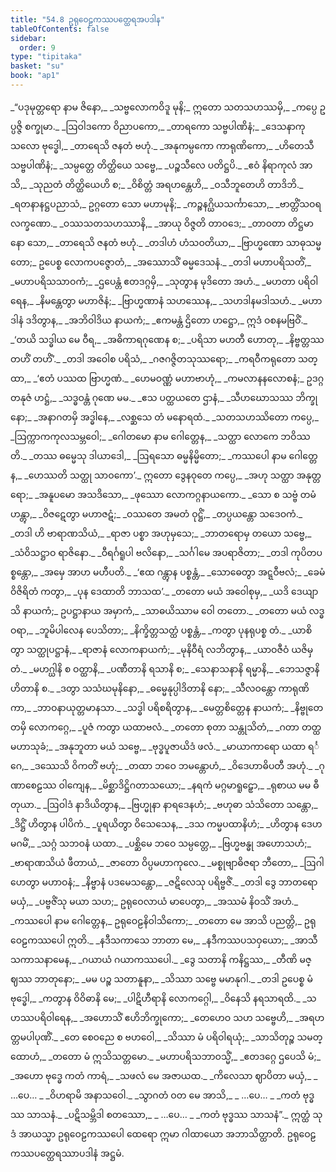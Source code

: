 ```yaml
---
title: "54.8 ဥရုဝေဠကဿပတ္ထေရအပဒါန"
tableOfContents: false
sidebar:
  order: 9
type: "tipitaka"
basket: "su"
book: "ap1"
---
```



<DynamicBreadcrumb />

<Division number="251" book="ap1">

<Paragraph number="7212" type="verses" book="ap1">
_“ပဒုမုတ္တရော နာမ ဇိနော,_  
_သဗ္ဗလောကဝိဒူ မုနိ;_  
ဣတော သတသဟဿမှိ,_  
_ကပ္ပေ ဥပ္ပဇ္ဇိ စက္ခုမာ._  

</Paragraph>

</Division>
<Division number="252" book="ap1">

<Paragraph number="7213" type="verses" book="ap1">
_ဩဝါဒကော ဝိညာပကော,_  
_တာရကော သဗ္ဗပါဏိနံ;_  
_ဒေသနာကုသလော ဗုဒ္ဓေါ,_  
_တာရေသိ ဇနတံ ဗဟုံ._  

</Paragraph>

</Division>
<Division number="253" book="ap1">

<Paragraph number="7214" type="verses" book="ap1">
_အနုကမ္ပကော ကာရုဏိကော,_  
_ဟိတေသီ သဗ္ဗပါဏိနံ;_  
_သမ္ပတ္တေ တိတ္ထိယေ သဗ္ဗေ,_  
_ပဉ္စသီလေ ပတိဋ္ဌပိ._  

</Paragraph>

</Division>
<Division number="254" book="ap1">

<Paragraph number="7215" type="verses" book="ap1">
_ဧဝံ နိရာကုလံ အာသိ,_  
_သုညတံ တိတ္ထိယေဟိ စ;_  
_ဝိစိတ္တံ အရဟန္တေဟိ,_  
_ဝသီဘူတေဟိ တာဒိဘိ._  

</Paragraph>

</Division>
<Division number="255" book="ap1">

<Paragraph number="7216" type="verses" book="ap1">
_ရတနာနဋ္ဌပညာသံ,_  
ဥဂ္ဂတော သော မဟာမုနိ;_  
_ကဉ္စနဂ္ဃိယသင်္ကာသော,_  
_ဗာတ္တိံသဝရလက္ခဏော._  

</Paragraph>

</Division>
<Division number="256" book="ap1">

<Paragraph number="7217" type="verses" book="ap1">
_ဝဿသတသဟဿာနိ,_  
_အာယု ဝိဇ္ဇတိ တာဝဒေ;_  
_တာဝတာ တိဋ္ဌမာနော သော,_  
_တာရေသိ ဇနတံ ဗဟုံ._  

</Paragraph>

</Division>
<Division number="257" book="ap1">

<Paragraph number="7218" type="verses" book="ap1">
_တဒါဟံ ဟံသဝတိယာ,_  
_ဗြာဟ္မဏော သာဓုသမ္မတော;_  
ဥပေစ္စ လောကပဇ္ဇောတံ,_  
_အဿောသိံ ဓမ္မဒေသနံ._  

</Paragraph>

</Division>
<Division number="258" book="ap1">

<Paragraph number="7219" type="verses" book="ap1">
_တဒါ မဟာပရိသတိံ,_  
_မဟာပရိသသာဝကံ;_  
_ဌပေန္တံ ဧတဒဂ္ဂမှိ,_  
_သုတွာန မုဒိတော အဟံ._  

</Paragraph>

</Division>
<Division number="259" book="ap1">

<Paragraph number="7220" type="verses" book="ap1">
_မဟတာ ပရိဝါရေန,_  
_နိမန္တေတွာ မဟာဇိနံ;_  
_ဗြာဟ္မဏာနံ သဟဿေန,_  
_သဟဒါနမဒါသဟံ._  

</Paragraph>

</Division>
<Division number="260" book="ap1">

<Paragraph number="7221" type="verses" book="ap1">
_မဟာဒါနံ ဒဒိတွာန,_  
_အဘိဝါဒိယ နာယကံ;_  
_ဧကမန္တံ ဌိတော ဟဋ္ဌော,_  
ဣဒံ ဝစနမဗြဝိံ._  

</Paragraph>

</Division>
<Division number="261" book="ap1">

<Paragraph number="7222" type="verses" book="ap1">
_‘တယိ သဒ္ဓါယ မေ ဝီရ,_  
_အဓိကာရဂုဏေန စ;_  
_ပရိသာ မဟတီ ဟောတု,_  
_နိဗ္ဗတ္တဿ တဟိံ တဟိံ’._  

</Paragraph>

</Division>
<Division number="262" book="ap1">

<Paragraph number="7223" type="verses" book="ap1">
_တဒါ အဝေါစ ပရိသံ,_  
_ဂဇဂဇ္ဇိတသုဿရော;_  
_ကရဝီကရုတော သတ္ထာ,_  
_‘ဧတံ ပဿထ ဗြာဟ္မဏံ._  

</Paragraph>

</Division>
<Division number="263" book="ap1">

<Paragraph number="7224" type="verses" book="ap1">
_ဟေမဝဏ္ဏံ မဟာဗာဟုံ,_  
_ကမလာနနလောစနံ;_  
ဥဒဂ္ဂတနုဇံ ဟဋ္ဌံ,_  
_သဒ္ဓဝန္တံ ဂုဏေ မမ._  

</Paragraph>

</Division>
<Division number="264" book="ap1">

<Paragraph number="7225" type="verses" book="ap1">
_ဧသ ပတ္ထယတေ ဌာနံ,_  
_သီဟဃောသဿ ဘိက္ခုနော;_  
_အနာဂတမှိ အဒ္ဓါနေ,_  
_လစ္ဆသေ တံ မနောရထံ._  

</Paragraph>

</Division>
<Division number="265" book="ap1">

<Paragraph number="7226" type="verses" book="ap1">
_သတသဟဿိတော ကပ္ပေ,_  
_ဩက္ကာကကုလသမ္ဘဝေါ;_  
_ဂေါတမော နာမ ဂေါတ္တေန,_  
_သတ္ထာ လောကေ ဘဝိဿတိ._  

</Paragraph>

</Division>
<Division number="266" book="ap1">

<Paragraph number="7227" type="verses" book="ap1">
_တဿ ဓမ္မေသု ဒါယာဒေါ,_  
_ဩရသော ဓမ္မနိမ္မိတော;_  
_ကဿပေါ နာမ ဂေါတ္တေန,_  
_ဟေဿတိ သတ္ထု သာဝကော’._  

</Paragraph>

</Division>
<Division number="267" book="ap1">

<Paragraph number="7228" type="verses" book="ap1">
ဣတော ဒွေနဝုတေ ကပ္ပေ,_  
_အဟု သတ္ထာ အနုတ္တရော;_  
_အနူပမော အသဒိသော,_  
_ဖုဿော လောကဂ္ဂနာယကော._  

</Paragraph>

</Division>
<Division number="268" book="ap1">

<Paragraph number="7229" type="verses" book="ap1">
_သော စ သဗ္ဗံ တမံ ဟန္တွာ,_  
_ဝိဇဋေတွာ မဟာဇဋံ;_  
_ဝဿတေ အမတံ ဝုဋ္ဌိံ,_  
_တပ္ပယန္တော သဒေဝကံ._  

</Paragraph>

</Division>
<Division number="269" book="ap1">

<Paragraph number="7230" type="verses" book="ap1">
_တဒါ ဟိ ဗာရာဏသိယံ,_  
_ရာဇာ ပစ္စာ အဟုမှသေ;_  
_ဘာတရောမှ တယော သဗ္ဗေ,_  
_သံဝိသဋ္ဌာဝ ရာဇိနော._  

</Paragraph>

</Division>
<Division number="270" book="ap1">

<Paragraph number="7231" type="verses" book="ap1">
_ဝီရင်္ဂရူပါ ဗလိနော,_  
_သင်္ဂါမေ အပရာဇိတာ;_  
_တဒါ ကုပိတပစ္စန္တော,_  
_အမှေ အာဟ မဟီပတိ._  

</Paragraph>

</Division>
<Division number="271" book="ap1">

<Paragraph number="7232" type="verses" book="ap1">
_‘ဧထ ဂန္တွာန ပစ္စန္တံ,_  
_သောဓေတွာ အဋ္ဋဝီဗလံ;_  
_ခေမံ ဝိဇိရိတံ ကတွာ,_  
_ပုန ဒေထာတိ ဘာသထ’._  

</Paragraph>

</Division>
<Division number="272" book="ap1">

<Paragraph number="7233" type="verses" book="ap1">
_တတော မယံ အဝေါစုမှ,_  
_ယဒိ ဒေယျာသိ နာယကံ;_  
ဥပဋ္ဌာနာယ အမှာကံ,_  
_သာဓယိဿာမ ဝေါ တတော._  

</Paragraph>

</Division>
<Division number="273" book="ap1">

<Paragraph number="7234" type="verses" book="ap1">
_တတော မယံ လဒ္ဓဝရာ,_  
_ဘူမိပါလေန ပေသိတာ;_  
_နိက္ခိတ္တသတ္ထံ ပစ္စန္တံ,_  
_ကတွာ ပုနရုပစ္စ တံ._  

</Paragraph>

</Division>
<Division number="274" book="ap1">

<Paragraph number="7235" type="verses" book="ap1">
_ယာစိတွာ သတ္ထုပဋ္ဌာနံ,_  
_ရာဇာနံ လောကနာယကံ;_  
_မုနိဝီရံ လဘိတွာန,_  
_ယာဝဇီဝံ ယဇိမှ တံ._  

</Paragraph>

</Division>
<Division number="275" book="ap1">

<Paragraph number="7236" type="verses" book="ap1">
_မဟဂ္ဃါနိ စ ဝတ္ထာနိ,_  
_ပဏီတာနိ ရသာနိ စ;_  
_သေနာသနာနိ ရမ္မာနိ,_  
_ဘေသဇ္ဇာနိ ဟိတာနိ စ._  

</Paragraph>

</Division>
<Division number="276" book="ap1">

<Paragraph number="7237" type="verses" book="ap1">
_ဒတွာ သသံဃမုနိနော,_  
_ဓမ္မေနုပ္ပါဒိတာနိ နော;_  
_သီလဝန္တော ကာရုဏိကာ,_  
_ဘာဝနာယုတ္တမာနသာ._  

</Paragraph>

</Division>
<Division number="277" book="ap1">

<Paragraph number="7238" type="verses" book="ap1">
_သဒ္ဓါ ပရိစရိတွာန,_  
_မေတ္တစိတ္တေန နာယကံ;_  
_နိဗ္ဗုတေ တမှိ လောကဂ္ဂေ,_  
_ပူဇံ ကတွာ ယထာဗလံ._  

</Paragraph>

</Division>
<Division number="278" book="ap1">

<Paragraph number="7239" type="verses" book="ap1">
_တတော စုတာ သန္တုသိတံ,_  
_ဂတာ တတ္ထ မဟာသုခံ;_  
_အနုဘူတာ မယံ သဗ္ဗေ,_  
_ဗုဒ္ဓပူဇာယိဒံ ဖလံ._  

</Paragraph>

</Division>
<Division number="279" book="ap1">

<Paragraph number="7240" type="verses" book="ap1">
_မာယာကာရော ယထာ ရင်္ဂေ,_  
_ဒဿေသိ ဝိကတိံ ဗဟုံ;_  
_တထာ ဘဝေ ဘမန္တောဟံ,_  
_ဝိဒေဟာဓိပတီ အဟုံ._  

</Paragraph>

</Division>
<Division number="280" book="ap1">

<Paragraph number="7241" type="verses" book="ap1">
_ဂုဏာစေဠဿ ဝါကျေန,_  
_မိစ္ဆာဒိဋ္ဌိဂတာသယော;_  
_နရကံ မဂ္ဂမာရူဠှော,_  
_ရုစာယ မမ ဓီတုယာ._  

</Paragraph>

</Division>
<Division number="281" book="ap1">

<Paragraph number="7242" type="verses" book="ap1">
_ဩဝါဒံ နာဒိယိတွာန,_  
_ဗြဟ္မုနာ နာရဒေနဟံ;_  
_ဗဟုဓာ သံသိတော သန္တော,_  
_ဒိဋ္ဌိံ ဟိတွာန ပါပိကံ._  

</Paragraph>

</Division>
<Division number="282" book="ap1">

<Paragraph number="7243" type="verses" book="ap1">
_ပူရယိတွာ ဝိသေသေန,_  
_ဒသ ကမ္မပထာနိဟံ;_  
_ဟိတွာန ဒေဟမဂမိံ,_  
_သဂ္ဂံ သဘဝနံ ယထာ._  

</Paragraph>

</Division>
<Division number="283" book="ap1">

<Paragraph number="7244" type="verses" book="ap1">
_ပစ္ဆိမေ ဘဝေ သမ္ပတ္တေ,_  
_ဗြဟ္မဗန္ဓု အဟောသဟံ;_  
_ဗာရာဏသိယံ ဖီတာယံ,_  
_ဇာတော ဝိပ္ပမဟာကုလေ._  

</Paragraph>

</Division>
<Division number="284" book="ap1">

<Paragraph number="7245" type="verses" book="ap1">
_မစ္စုဗျာဓိဇရာ ဘီတော,_  
_ဩဂါဟေတွာ မဟာဝနံ;_  
_နိဗ္ဗာနံ ပဒမေသန္တော,_  
_ဇဋိလေသု ပရိဗ္ဗဇိံ._  

</Paragraph>

</Division>
<Division number="285" book="ap1">

<Paragraph number="7246" type="verses" book="ap1">
_တဒါ ဒွေ ဘာတရော မယှံ,_  
_ပဗ္ဗဇိံသု မယာ သဟ;_  
ဥရုဝေလာယံ မာပေတွာ,_  
_အဿမံ နိဝသိံ အဟံ._  

</Paragraph>

</Division>
<Division number="286" book="ap1">

<Paragraph number="7247" book="ap1">
_ကဿပေါ နာမ ဂေါတ္တေန,_  
ဥရုဝေဠနိဝါသိကော;_  
_တတော မေ အာသိ ပညတ္တိ,_  
ဥရုဝေဠကဿပေါ ဣတိ._  

</Paragraph>

</Division>
<Division number="287" book="ap1">

<Paragraph number="7248" type="verses" book="ap1">
_နဒီသကာသေ ဘာတာ မေ,_  
_နဒီကဿပသဝှယော;_  
_အာသီ သကာသနာမေန,_  
_ဂယာယံ ဂယာကဿပေါ._  

</Paragraph>

</Division>
<Division number="288" book="ap1">

<Paragraph number="7249" type="verses" book="ap1">
_ဒွေ သတာနိ ကနိဋ္ဌဿ,_  
_တီဏိ မဇ္ဈဿ ဘာတုနော;_  
_မမ ပဉ္စ သတာနူနာ,_  
_သိဿာ သဗ္ဗေ မမာနုဂါ._  

</Paragraph>

</Division>
<Division number="289" book="ap1">

<Paragraph number="7250" type="verses" book="ap1">
_တဒါ ဥပေစ္စ မံ ဗုဒ္ဓေါ,_  
_ကတွာန ဝိဝိဓာနိ မေ;_  
_ပါဋိဟီရာနိ လောကဂ္ဂေါ,_  
_ဝိနေသိ နရသာရထိ._  

</Paragraph>

</Division>
<Division number="290" book="ap1">

<Paragraph number="7251" type="verses" book="ap1">
_သဟဿပရိဝါရေန,_  
_အဟောသိံ ဧဟိဘိက္ခုကော;_  
_တေဟေဝ သဟ သဗ္ဗေဟိ,_  
_အရဟတ္တမပါပုဏိံ._  

</Paragraph>

</Division>
<Division number="291" book="ap1">

<Paragraph number="7252" type="verses" book="ap1">
_တေ စေဝညေ စ ဗဟဝေါ,_  
_သိဿာ မံ ပရိဝါရယုံ;_  
_သာသိတုဉ္စ သမတ္ထောဟံ,_  
_တတော မံ ဣသိသတ္တမော._  

</Paragraph>

</Division>
<Division number="292" book="ap1">

<Paragraph number="7253" type="verses" book="ap1">
_မဟာပရိသဘာဝသ္မိံ,_  
_ဧတဒဂ္ဂေ ဌပေသိ မံ;_  
_အဟော ဗုဒ္ဓေ ကတံ ကာရံ,_  
_သဖလံ မေ အဇာယထ._  

</Paragraph>

</Division>
<Division number="293" book="ap1">

<Paragraph number="7254" type="verses" book="ap1">
_ကိလေသာ ဈာပိတာ မယှံ,_  
_ …ပေ… _  
_ဝိဟရာမိ အနာသဝေါ._  

</Paragraph>

</Division>
<Division number="294" book="ap1">

<Paragraph number="7255" type="verses" book="ap1">
_သွာဂတံ ဝတ မေ အာသိ,_  
_ …ပေ… _  
_ကတံ ဗုဒ္ဓဿ သာသနံ._  

</Paragraph>

</Division>
<Division number="295" book="ap1">

<Paragraph number="7256" type="verses" book="ap1">
_ပဋိသမ္ဘိဒါ စတဿော,_  
_ …ပေ… _  
_ကတံ ဗုဒ္ဓဿ သာသနံ”._  

</Paragraph>

<Paragraph number="7257" book="ap1">
ဣတ္ထံ သုဒံ အာယသ္မာ ဥရုဝေဠကဿပေါ ထေရော ဣမာ ဂါထာယော အဘာသိတ္ထာတိ.

</Paragraph>
</Division>

<Paragraph number="7258" type="center" book="ap1">
ဥရုဝေဠကဿပတ္ထေရဿာပဒါနံ အဋ္ဌမံ.
</Paragraph>